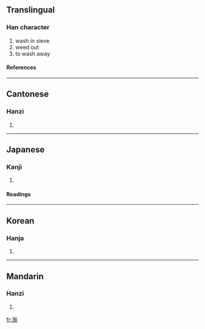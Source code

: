 ==Translingual==
===Han character===
{{Han char|rn=85|rad=水|as=08|sn=11|four=3712<sub>0</sub>|canj=水心人山 (EPOU)}}
# wash in sieve
# weed out
# to wash away
====References====
{{Han ref|kx=0629.300|dkj=17642|dj=1032.030|hdz=31656.060|uh=6DD8|ud=28120|bh=B25E|bd=45662}}

----
==Cantonese==
===Hanzi===
{{yue-hanzi|jyut=|y=tou4}}
# {{defn|Cantonese}}

----
==Japanese==
===Kanji===
{{ja-kanji|grade=|rs=水08}}
# {{defn|Japanese}} 
====Readings====
{{ja-readings|on=[[とう]] (tō)|kun=[[よなげる]] (yonageru)}}

----
==Korean==
===Hanja===
{{ko-hanja|hangeul=도|eumhun=|rv=do|mr=to|y=to}}
# {{defn|Korean}}

----
==Mandarin==
===Hanzi===
{{cmn-hanzi|pin=[[táo]] ([[tao2]])|wg=t'ao<sup>2</sup>}}
# {{defn|Mandarin}}

[[fr:淘]]